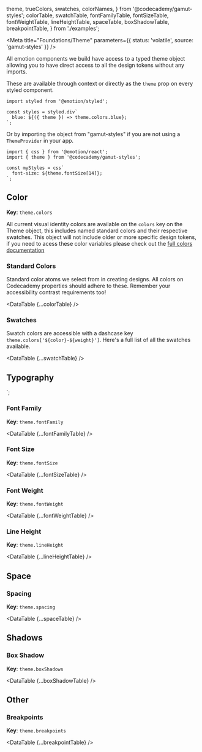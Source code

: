   theme,
  trueColors,
  swatches,
  colorNames,
} from '@codecademy/gamut-styles';
  colorTable,
  swatchTable,
  fontFamilyTable,
  fontSizeTable,
  fontWeightTable,
  lineHeightTable,
  spaceTable,
  boxShadowTable,
  breakpointTable,
} from './examples';

<Meta
  title="Foundations/Theme"
  parameters={{ status: 'volatile', source: 'gamut-styles' }}
/>

All emotion components we build have access to a typed theme object allowing you to have direct access to all the design tokens without any imports.

These are available through context or directly as the `theme` prop on every styled component.

```tsx
import styled from '@emotion/styled';

const styles = styled.div`
  blue: ${({ theme }) => theme.colors.blue};
`;
```

Or by importing the object from "gamut-styles" if you are not using a `ThemeProvider` in your app.

```tsx
import { css } from '@emotion/react';
import { theme } from '@codecademy/gamut-styles';

const myStyles = css`
  font-size: ${theme.fontSize[14]};
`;
```

## Color

**Key**: `theme.colors`

All current visual identity colors are available on the `colors` key on the Theme object, this includes named standard colors and their respective swatches. This object will not include older or more specific design tokens, if you need to acess these color variables please check out the [full colors documentation](/?path=/docs/foundations-colors--standard)

### Standard Colors

Standard color atoms we select from in creating designs. All colors on Codecademy properties should adhere to these. Remember your accessibility contrast requirements too!

<DataTable {...colorTable} />

### Swatches

Swatch colors are accessible with a dashcase key `theme.colors['${color}-${weight}']`. Here's a full list of all the swatches available.

<DataTable {...swatchTable} />

## Typography


`;

### Font Family

**Key**: `theme.fontFamily`

<DataTable {...fontFamilyTable} />

### Font Size

**Key**: `theme.fontSize`

<DataTable {...fontSizeTable} />

### Font Weight

**Key**: `theme.fontWeight`

<DataTable {...fontWeightTable} />

### Line Height

**Key**: `theme.lineHeight`

<DataTable {...lineHeightTable} />

## Space

### Spacing

**Key**: `theme.spacing`

<DataTable {...spaceTable} />

## Shadows

### Box Shadow

**Key**: `theme.boxShadows`

<DataTable {...boxShadowTable} />

## Other

### Breakpoints

**Key**: `theme.breakpoints`

<DataTable {...breakpointTable} />
